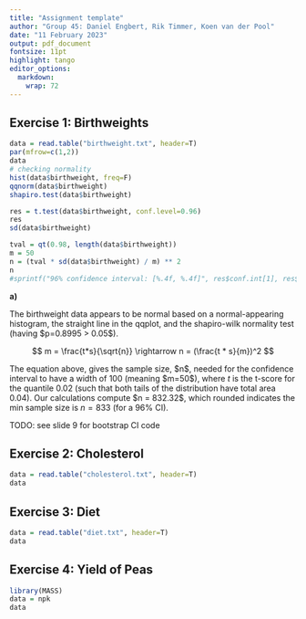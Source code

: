 ```yaml
---
title: "Assignment template"
author: "Group 45: Daniel Engbert, Rik Timmer, Koen van der Pool"
date: "11 February 2023"
output: pdf_document
fontsize: 11pt
highlight: tango
editor_options: 
  markdown: 
    wrap: 72
---
```


## Exercise 1: Birthweights

<!--# See template_assign_edda.Rmd for full tips and info for formatting this document -->

```r
data = read.table("birthweight.txt", header=T)
par(mfrow=c(1,2))
data
# checking normality
hist(data$birthweight, freq=F)
qqnorm(data$birthweight)
shapiro.test(data$birthweight)

res = t.test(data$birthweight, conf.level=0.96)
res
sd(data$birthweight)

tval = qt(0.98, length(data$birthweight))
m = 50
n = (tval * sd(data$birthweight) / m) ** 2
n
#sprintf("96% confidence interval: [%.4f, %.4f]", res$conf.int[1], res$conf.int[2])

```

**a)**

The birthweight data appears to be normal based on a normal-appearing
histogram, the straight line in the qqplot, and the shapiro-wilk
normality test (having \$p=0.8995 \> 0.05\$).

$$
m = \frac{t*s}{\sqrt{n}} \rightarrow n = (\frac{t * s}{m})^2
$$

The equation above, gives the sample size, \$n\$, needed for the
confidence interval to have a width of 100 (meaning \$m=50\$), where $t$
is the t-score for the quantile 0.02 (such that both tails of the
distribution have total area 0.04). Our calculations compute \$n =
832.32\$, which rounded indicates the min sample size is $n=833$ (for a
96% CI).

TODO: see slide 9 for bootstrap CI code

## Exercise 2: Cholesterol

```r
data = read.table("cholesterol.txt", header=T)
data
```

## Exercise 3: Diet

```r
data = read.table("diet.txt", header=T)
data
```

## Exercise 4: Yield of Peas

```r
library(MASS)
data = npk
data
```
